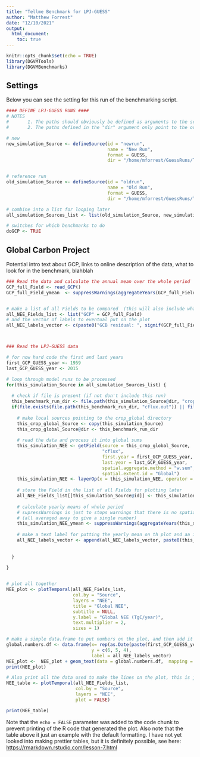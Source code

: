 ```yaml
---
title: "Tellme Benchmark for LPJ-GUESS"
author: "Matthew Forrest"
date: "12/10/2021"
output: 
  html_document:
    toc: true
---
```


```r
knitr::opts_chunk$set(echo = TRUE)
library(DGVMTools)
library(DGVMBenchmarks)
```

## Settings

Below you can see the setting for this run of the benchmarking script.

```r

#### DEFINE LPJ-GUESS RUNS ####
# NOTES
#       1. The paths should obviously be defined as arguments to the script, also perhaps a more useful "run identifier" string.
#       2. The paths defined in the "dir" argument only point to the overall benchmark directory.  To actually access one of the benchmark runs (ie crop_global) you should copy these Source objects and manually append the benchmark directory name to the "dir".  See the GCP code block for an example.

# new
new_simulation_Source <- defineSource(id = "newrun",
                                      name = "New Run",
                                      format = GUESS,
                                      dir = "/home/mforrest/GuessRuns/Tellus_dev/outputRelease4.1_r10118full/")


# reference run
old_simulation_Source <- defineSource(id = "oldrun",
                                      name = "Old Run",
                                      format = GUESS,
                                      dir = "/home/mforrest/GuessRuns/Tellus_dev/output9957full/")

# combine into a list for looping later
all_simulation_Sources_list <- list(old_simulation_Source, new_simulation_Source)

# switches for which benchmarks to do
doGCP <- TRUE

```

## Global Carbon Project

Potential intro text about GCP, links to online description of the data, what to look for in the benchmark, blahblah

```r

### Read the data and calculate the annual mean over the whole period
GCP_full_Field <- read_GCP()
GCP_full_Field_ymean  <- suppressWarnings(aggregateYears(GCP_full_Field, "mean"))


# make a list of all Fields to be compared  (this will also include whatever model runs are available)
all_NEE_Fields_list <- list("GCP" = GCP_full_Field)
# and the vector of labels to eventual put on the plot
all_NEE_labels_vector <- c(paste0("GCB residual: ", signif(GCP_full_Field_ymean@data[["NEE"]], 3)))



### Read the LPJ-GUESS data

# for now hard code the first and last years
first_GCP_GUESS_year <- 1959
last_GCP_GUESS_year <- 2015

# loop through model runs to be processed
for(this_simulation_Source in all_simulation_Sources_list) {
  
  # check if file is present (if not don't include this run)
  this_benchmark_run_dir <- file.path(this_simulation_Source@dir, "crop_global")
  if(file.exists(file.path(this_benchmark_run_dir, "cflux.out")) || file.exists(file.path(this_benchmark_run_dir, "cflux.out.gz"))) {
    
    # make local sources pointing to the crop_global directory
    this_crop_global_Source <- copy(this_simulation_Source)
    this_crop_global_Source@dir <- this_benchmark_run_dir
    
    # read the data and process it into global sums
    this_simulation_NEE <- getField(source = this_crop_global_Source,
                                    "cflux",
                                    first.year = first_GCP_GUESS_year,
                                    last.year = last_GCP_GUESS_year,
                                    spatial.aggregate.method = "w.sum",
                                    spatial.extent.id = "Global")
    this_simulation_NEE <- layerOp(x = this_simulation_NEE, operator = "divc", layers = layers(this_simulation_NEE), new.layer = layers(this_simulation_NEE), constant = -1E12)
    
    # store the Field in the list of all Fields for plotting later
    all_NEE_Fields_list[[this_simulation_Source@id]] <- this_simulation_NEE
    
    # calculate yearly means of whole period
    # supressWarnings is just to stops warnings that there is no spatial or temporal data in the resulting Field
    # (all averaged away to give a single number)
    this_simulation_NEE_ymean <- suppressWarnings(aggregateYears(this_simulation_NEE, "mean"))
    
    # make a text label for putting the yearly mean on th plot and aa it to the label vector of labels
    all_NEE_labels_vector <- append(all_NEE_labels_vector, paste0(this_simulation_NEE_ymean@source@name, ": ", signif(this_simulation_NEE_ymean@data[["NEE"]])))
    
    
  }
  
}


# plot all together
NEE_plot <- plotTemporal(all_NEE_Fields_list, 
                         col.by = "Source", 
                         layers = "NEE", 
                         title = "Global NEE", 
                         subtitle = NULL, 
                         y.label = "Global NEE (TgC/year)",
                         text.multiplier = 2, 
                         sizes = 1)

# make a simple data.frame to put numbers on the plot, and then add it to the plot
global.numbers.df <- data.frame(x= rep(as.Date(paste(first_GCP_GUESS_year), "%Y")), 
                                y = c(6, 5, 4), 
                                label = all_NEE_labels_vector)
NEE_plot <-  NEE_plot + geom_text(data = global.numbers.df,  mapping = aes(x = x, y = y, label = label), size = 6, hjust = 0, col = "black")
print(NEE_plot)

# Also print all the data used to make the lines on the plot, this is just an example, obviously it can be adjusted
NEE_table <- plotTemporal(all_NEE_Fields_list, 
                          col.by = "Source", 
                          layers = "NEE", 
                          plot = FALSE)

print(NEE_table)

```

Note that the `echo = FALSE` parameter was added to the code chunk to prevent printing of the R code that generated the plot.
Also note that the table above it just an example with the default formatting.  I have not yet looked into making prettier tables, but it is definitely possible, see here: [https://rmarkdown.rstudio.com/lesson-7.html](https://rmarkdown.rstudio.com/lesson-7.html)


